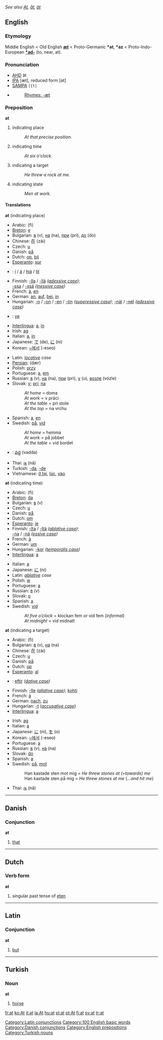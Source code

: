 ''See also [[At]], [[åt]], [[ät]]''
==English==

===Etymology===
Middle English < Old English '''[[æt]]''' < Proto-Germanic '''*at''', '''*az''' < Proto-Indo-European '''[[*ad-]]''' (to, near, at).

===Pronunciation===
* [[AHD]] ăt
* [[IPA]] [æt], reduced form [ət]
* [[SAMPA]] <tt>[{t]</tt>
*{{audio|en-us-at.ogg|Audio (US)}}
*:[[Rhymes:English:-æt|Rhymes: -æt]]

===Preposition===
'''at'''

# indicating place
#: ''At that precise position.''
# indicating time
#: ''At six o'clock.''
# indicating a target
#: ''He threw a rock at me.''
# indicating state
#: ''Men at work.''

====Translations====
'''at''' (indicating place)
{{top}}
*Arabic: {{ARchar|[[في]]}} (fi)
*[[Breton]]: [[e#Breton|e]]
*Bulgarian: [[в#Bulgarian|в]] (v), [[на#Bulgarian|на]] (na), [[при#Bulgarian|при]] (pri), [[до#Bulgarian|до]] (do)
*Chinese: [[在]] (zài)
*Czech: [[u#Czech|u]]
*Danish: [[på]]
*Dutch: [[op]], [[bij]]
*[[Esperanto]]: [[sur#Esperanto|sur]]
*{{fo}}: [[í]] / [[á]] / [[hjá]] / [[til]]
*Finnish: [[-lla]] / [[-llä]] ''([[adessive case]])''; <br> [[-ssa]] / [[-ssä]] ''([[inessive case]])''
*French: [[à]], [[en#French|en]]
*German: [[an#German|an]], [[auf]], [[bei]], [[in#German|in]]
*Hungarian: [[-n]] / [[-on]] / [[-en]] / [[-ön]] ''([[superessive case]])''; [[-nál]] / [[-nél]] ''([[adessive case]])''
*{{io}}: [[ye]]
*[[Interlingua]]: [[a#Interlingua|a]], [[in#Interlingua|in]]
*Irish: [[ag#Irish|ag]]
*Italian: [[a#Italian|a]], [[in#Italian|in]]
*Japanese: [[で]] (de), [[に]] (ni)
*Korean: [[~에서]] (-eseo)
{{mid}}
*Latin: ''[[locative]] case''
*[[Persian]]: {{FAchar|[[در|دَر]]}} (dær)
*Polish: [[przy]]
*Portuguese: [[a#Portuguese|a]], [[em]]
*Russian: [[в#Russian|в]] (v), [[на]] (na), [[при]] (pri), [[у#Russian|у]] (u), [[возле]] (vózle)
*Slovak: [[v#Slovak|v]]; [[pri#Slovak|pri]]; [[na#Slovak|na]]
*:''At home'' = doma
*:''At work'' = v práci
*:''At the table'' = pri stole
*:''At the top'' = na vrchu
*Spanish: [[a#Spanish|a]], [[en#Spanish|en]]
*Swedish: [[på]], [[vid]]
*:''At home'' = hemma
*:''At work'' = på jobbet
*:''At the table'' = vid bordet
*{{te}}: [[వద్ద]] (vadda)
*Thai: [[ณ]] (nā)
*Turkish: [[-da]], [[-de]]
*Vietnamese: [[ở tại]], [[lúc]], [[vào]]
{{bottom}}

'''at''' (indicating time)
{{top}}
*Arabic: {{ARchar|[[في]]}} (fi)
*[[Breton]]: [[da#Breton|da]]
*Bulgarian: [[в#Bulgarian|в]] (v)
*Czech: [[u#Czech|u]]
*Danish: [[på]]
*Dutch: [[om]]
*[[Esperanto]]: [[je#Esperanto|je]]
*Finnish: [[-lta]] / [[-ltä]] ''([[ablative case]])''; <br> [[-na]] / [[-nä]] ''([[essive case]])''
*French: [[à]]
*German: [[um]]
*Hungarian: [[-kor]] ''([[temporalis case]])''
*[[Interlingua]]: [[a#Interlingua|a]]
{{mid}}
*Italian: [[a#Italian|a]]
*Japanese: [[に]] (ni)
*Latin: ''[[ablative]] case''
*Polish: [[w#Polish|w]]
*Portuguese: [[a#Portuguese|a]]
*Russian: [[в#Russian|в]] (v)
*Slovak: [[o#Slovak|o]]
*Spanish: [[a#Spanish|a]]
*Swedish: [[vid]]
*:''At five o’clock'' = klockan fem ''or'' vid fem (''informal'')
*:''At midnight'' = vid midnatt
{{bottom}}

'''at''' (indicating a target)
{{top}}
*Arabic: {{ARchar|[[في]]}} (fi)
*Bulgarian: [[в#Bulgarian|в]] (v), [[на#Bulgarian|на]] (na)
*Chinese: [[在]] (zài)
*Czech: [[u#Czech|u]]
*Danish: [[på]]
*Dutch: [[op]]
*[[Esperanto]]: [[al#Esperanto|al]]
*{{fo}}: [[eftir]] ''([[dative case]])''
*Finnish: [[-lle]] ''([[allative case]])''; [[kohti]]
*French: [[à]]
*German: [[nach]], [[zu]]
*Hungarian: [[-t]] (''[[accusative case]]'')
*[[Interlingua]]: [[a#Interlingua|a]]
{{mid}}
*Irish: [[ag#Irish|ag]]
*Italian: [[a#Italian|a]]
*Japanese: [[に]] (ni), [[を]] (o)
*Korean: [[~에서]] (-eseo)
*Portuguese: [[a#Portuguese|a]]
*Russian: [[в#Russian|в]] (v), [[на]] (na)
*Slovak: [[do#Slovak|do]]
*Spanish: [[a#Spanish|a]]
*Swedish: [[på]], [[mot#Swedish|mot]] 
*:Han kastade sten mot mig = ''He threw stones at (=towards) me''
*:Han kastade sten på mig = ''He threw stones at me'' (''...and hit me'')
*Thai: [[ณ]] (nā)
{{bottom}}

----

==Danish==

===Conjunction===
'''at'''

#[[that]]

----

==Dutch==

===Verb form===
'''at'''

#singular past tense of [[eten]]

----

==Latin==
===Conjunction===
'''at'''
# [[but]]

[[Category:Latin conjunctions]]
----

==Turkish==

===Noun===
'''at'''

#[[horse]]

[[Category:100 English basic words]]
[[Category:Danish conjunctions]]
[[Category:English prepositions]]
[[Category:Turkish nouns]]

[[fr:at]]
[[ko:At]]
[[it:at]]
[[la:At]]
[[hu:at]]
[[pl:at]]
[[pt:At]]
[[fi:at]]
[[sv:at]]
[[tr:at]]
